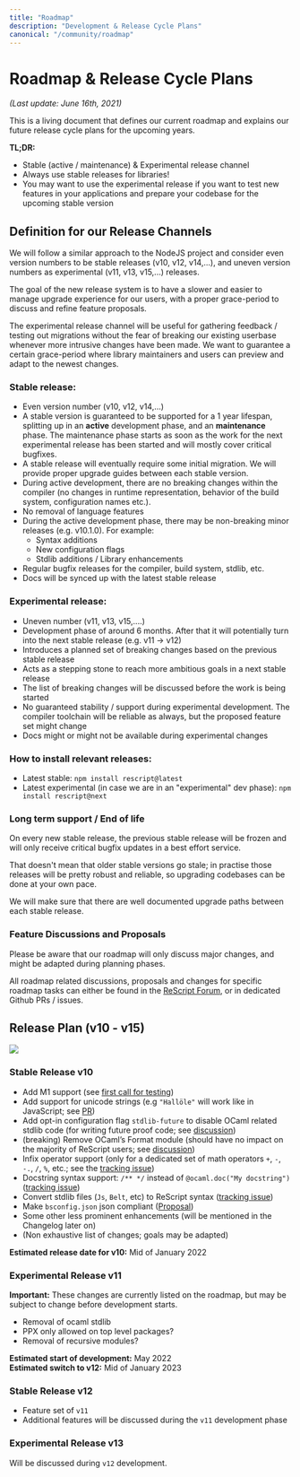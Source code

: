 ```yaml
---
title: "Roadmap"
description: "Development & Release Cycle Plans"
canonical: "/community/roadmap"
---
```



# Roadmap & Release Cycle Plans

*(Last update: June 16th, 2021)*

This is a living document that defines our current roadmap and explains our future release cycle plans for the upcoming years.

**TL;DR:**

- Stable (active / maintenance) & Experimental release channel
- Always use stable releases for libraries!
- You may want to use the experimental release if you want to test new features in your applications and prepare your codebase for the upcoming stable version

## Definition for our Release Channels

We will follow a similar approach to the NodeJS project and consider even version numbers to be stable releases (v10, v12, v14,...), and uneven version numbers as experimental (v11, v13, v15,...) releases.

The goal of the new release system is to have a slower and easier to manage upgrade experience for our users, with a proper grace-period to discuss and refine feature proposals.

The experimental release channel will be useful for gathering feedback / testing out migrations without the fear of breaking our existing userbase whenever more intrusive changes have been made. We want to guarantee a certain grace-period where library maintainers and users can preview and adapt to the newest changes.

### Stable release:

- Even version number (v10, v12, v14,...)
- A stable version is guaranteed to be supported for a 1 year lifespan, splitting up in an **active** development phase, and an **maintenance** phase. The maintenance phase starts as soon as the work for the next experimental release has been started and will mostly cover critical bugfixes.
- A stable release will eventually require some initial migration. We will provide proper upgrade guides between each stable version.
- During active development, there are no breaking changes within the compiler (no changes in runtime representation, behavior of the build system, configuration names etc.). 
- No removal of language features
- During the active development phase, there may be non-breaking minor releases (e.g. v10.1.0). For example:
  - Syntax additions
  - New configuration flags
  - Stdlib additions / Library enhancements
- Regular bugfix releases for the compiler, build system, stdlib, etc.
- Docs will be synced up with the latest stable release

### Experimental release:

- Uneven number (v11, v13, v15,....)
- Development phase of around 6 months. After that it will potentially turn into the next stable release (e.g. v11 -> v12)
- Introduces a planned set of breaking changes based on the previous stable release
- Acts as a stepping stone to reach more ambitious goals in a next stable release
- The list of breaking changes will be discussed before the work is being started
- No guaranteed stability / support during experimental development. The compiler toolchain will be reliable as always, but the proposed feature set might change
- Docs might or might not be available during experimental changes

### How to install relevant releases:

- Latest stable: `npm install rescript@latest`
- Latest experimental (in case we are in an "experimental" dev phase): `npm install rescript@next`


### Long term support / End of life

On every new stable release, the previous stable release will be frozen and will only receive critical bugfix updates in a best effort service.

That doesn't mean that older stable versions go stale; in practise those releases will be pretty robust and reliable, so upgrading codebases can be done at your own pace.

We will make sure that there are well documented upgrade paths between each stable release.


### Feature Discussions and Proposals

Please be aware that our roadmap will only discuss major changes, and might be adapted during planning phases.

All roadmap related discussions, proposals and changes for specific roadmap tasks can either be found in the [ReScript Forum](https://forum.rescript-lang.org), or in dedicated Github PRs / issues.

## Release Plan (v10 - v15)

<Image withShadow={false} src="/static/img/roadmap_2021.jpg" caption="Release cycle for the upcoming versions"/>

### Stable Release v10

- Add M1 support (see [first call for testing](https://forum.rescript-lang.org/t/rescript-m1-native-binares-call-for-testing/1797))
- Add support for unicode strings (e.g `"Hallöle"` will work like in JavaScript; see [PR](https://github.com/rescript-lang/syntax/pull/433))
- Add opt-in configuration flag `stdlib-future` to disable OCaml related stdlib code (for writing future proof code; see [discussion](https://forum.rescript-lang.org/t/roles-for-belt-js-and-pervasives-in-rescript/1683))
- (breaking) Remove OCaml’s Format module (should have no impact on the majority of ReScript users; see [discussion](https://forum.rescript-lang.org/t/what-stable-type-system-features-we-are-going-to-preserve-from-ocaml/1251))
- Infix operator support (only for a dedicated set of math operators `+`, `-`, `-.`, `/`, `%`, etc.; see the [tracking issue](https://github.com/rescript-lang/syntax/issues/440))
- Docstring syntax support: `/** */` instead of `@ocaml.doc("My docstring")` ([tracking issue](https://github.com/rescript-lang/syntax/issues/439))
- Convert stdlib files (`Js`, `Belt`, etc) to ReScript syntax ([tracking issue](https://github.com/rescript-lang/rescript-compiler/issues/4872))
- Make `bsconfig.json` json compliant ([Proposal](https://forum.rescript-lang.org/t/proposed-changes-make-bsconfig-json-standard-compilant/1859))
- Some other less prominent enhancements (will be mentioned in the Changelog later on)
- (Non exhaustive list of changes; goals may be adapted)

**Estimated release date for v10:** Mid of January 2022

### Experimental Release v11

**Important:** These changes are currently listed on the roadmap, but may be subject to change before development starts.

- Removal of ocaml stdlib
- PPX only allowed on top level packages?
- Removal of recursive modules?

**Estimated start of development:** May 2022<br/>
**Estimated switch to v12:** Mid of January 2023

### Stable Release v12

- Feature set of `v11`
- Additional features will be discussed during the `v11` development phase

### Experimental Release v13

Will be discussed during `v12` development.
